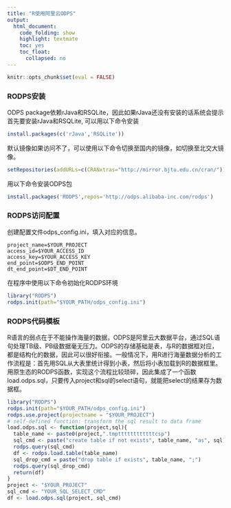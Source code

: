 ```yaml
---
title: "R使用阿里云ODPS"
output:
  html_document:
    code_folding: show
    highlight: textmate
    toc: yes
    toc_float:
      collapsed: no
---
```



```r
knitr::opts_chunk$set(eval = FALSE)
```


### RODPS安装
ODPS package依赖rJava和RSQLite，因此如果rJava还没有安装的话系统会提示首先要安装rJava和RSQLite, 可以用以下命令安装

``` r
install.packages(c('rJava','RSQLite'))
```

默认镜像如果访问不了，可以使用以下命令切换至国内的镜像，如切换至北交大镜像。

``` r
setRepositories(addURLs=c(CRANxtras="http://mirror.bjtu.edu.cn/cran/"))
```

用以下命令安装ODPS包

``` r
install.packages('RODPS',repos='http://odps.alibaba-inc.com/rodps')
```
### RODPS访问配置

创建配置文件odps_config.ini，填入对应的信息。
``` text
project_name=$YOUR_PROJECT
access_id=$YOUR_ACCESS_ID
access_key=$YOUR_ACCESS_KEY
end_point=$ODPS_END_POINT
dt_end_point=$DT_END_POINT
```

在程序中使用以下命令初始化RODPS环境

``` r
library("RODPS")
rodps.init(path="$YOUR_PATH/odps_config.ini")
```
### RODPS代码模板
R语言的弱点在于不能操作海量的数据，ODPS是阿里云大数据平台，通过SQL语句处理TB级、PB级数据毫无压力。ODPS的存储基础是表，与R的数据框对应，都是结构化的数据，因此可以很好衔接。一般情况下，用R进行海量数据分析的工作流程是：首先用SQL从大表里统计得到小表，然后将小表加载到R的数据框里。用原生态的RODPS函数，实现这个流程比较琐碎，因此集成了一个函数load.odps.sql，只要传入project和sql的select语句，就能把select的结果存为数据框。

``` r
library("RODPS")
rodps.init(path="$YOUR_PATH/odps_config.ini")
rodps.use.project(projectname = "$YOUR_PROJECT")
# self-defined function: transform the sql result to data frame
load.odps.sql <- function(project,sql){
  table_name <- paste0(project,".tmpttttttttttttcsp")
  sql_cmd <- paste("create table if not exists", table_name, "as", sql)
  rodps.query(sql_cmd)
  df <- rodps.load.table(table_name)
  sql_drop_cmd = paste("drop table if exists", table_name, ";") 
  rodps.query(sql_drop_cmd)
  return(df)
}
project <- "$YOUR_PROJECT"
sql_cmd <- "YOUR_SQL_SELECT_CMD"
df <- load.odps.sql(project, sql_cmd)
```